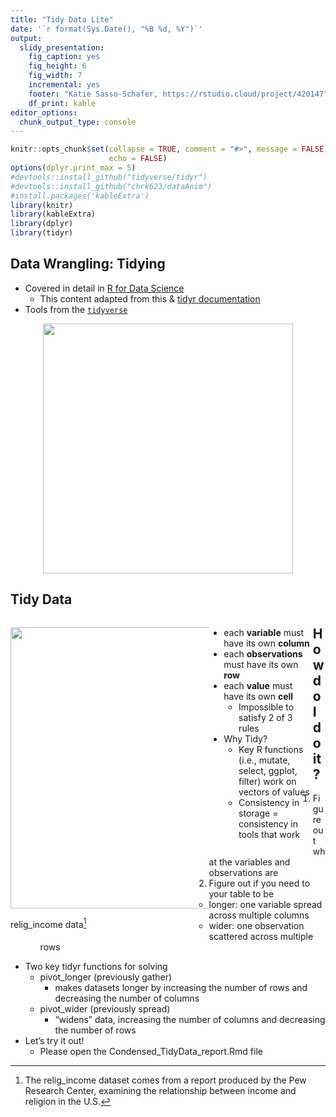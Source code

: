 ```yaml
---
title: "Tidy Data Lite"
date: '`r format(Sys.Date(), "%B %d, %Y")`'
output: 
  slidy_presentation:
    fig_caption: yes
    fig_height: 6
    fig_width: 7
    incremental: yes
    footer: "Katie Sasso-Schafer, https://rstudio.cloud/project/420147"
    df_print: kable
editor_options: 
  chunk_output_type: console
---
```


```r
knitr::opts_chunk$set(collapse = TRUE, comment = "#>", message = FALSE, error = FALSE, warning = FALSE,
                      echo = FALSE)
options(dplyr.print_max = 5)
#devtools::install_github("tidyverse/tidyr")
#devtools::install_github("chrk623/dataAnim")
#install.packages('kableExtra')
library(knitr)
library(kableExtra)
library(dplyr)
library(tidyr)
```


<style>
.column-left{
  float: left;
  width: 46%;
  text-align: left;
}
</style>

<style>
.column-left-wide{
  float: left;
  width: 63%;
  text-align: left;
}
</style>

<style>
.column-left-narrow{
  float: left;
  width: 33%;
  text-align: left;
}
</style>

## Data Wrangling: Tidying

- Covered in detail in [R for Data Science](http://r4ds.had.co.nz/index.html)
    + This content adapted from this & [tidyr documentation](https://tidyr.tidyverse.org/dev/articles/pivot.html)
- Tools from the [`tidyverse`](https://www.tidyverse.org/)

 <center><img src="./img/logos_wrangle_all.png" height="400px"/></center>

## Tidy Data

<div class="column-left-wide">
<left><img src="./img/concept_map.png" height="450px" /></left>

relig_income data[^relig_income]

[^relig_income]:The relig_income dataset comes from a report produced by the Pew Research Center, examining the relationship between income and religion in the U.S.

</div>

<div class="column-left-narrow">

- each **variable** must have its own **column**
- each **observations** must have its own **row**
- each **value** must have its own **cell**
  + Impossible to satisfy 2 of 3 rules
  
- Why Tidy?
  + Key R functions (i.e., mutate, select, ggplot, filter) work on vectors of values
  + Consistency in storage = consistency in tools that work
  
</div>
  
## How do I do it?

1. Figure out what the variables and observations are
2. Figure out if you need to your table to be
   - longer: one variable spread across multiple columns
   - wider: one observation scattered across multiple rows

- Two key tidyr functions for solving
  + pivot_longer (previously gather)
    - makes datasets longer by increasing the number of rows and decreasing the number of columns
  + pivot_wider  (previously spread)
    -  "widens" data, increasing the number of columns and decreasing the number of rows

- Let's try it out! 
  + Please open the Condensed_TidyData_report.Rmd file




